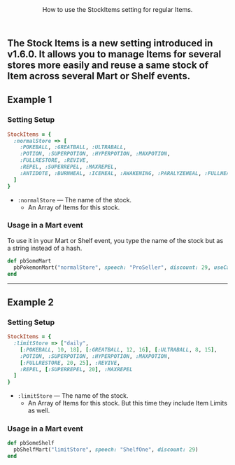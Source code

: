 <Header title="Stock Items for Items">
  How to use the StockItems setting for regular Items.
</Header>

The **Stock Items** is a new setting introduced in **v1.6.0**. It allows you to manage Items for several stores more easily and reuse a same stock of Item across several Mart or Shelf events.
<br/>
--- 
## Example 1 
### Setting Setup
```ruby 
StockItems = {
  :normalStore => [
    :POKEBALL, :GREATBALL, :ULTRABALL,
    :POTION, :SUPERPOTION, :HYPERPOTION, :MAXPOTION,
    :FULLRESTORE, :REVIVE,
    :REPEL, :SUPERREPEL, :MAXREPEL,
    :ANTIDOTE, :BURNHEAL, :ICEHEAL, :AWAKENING, :PARALYZEHEAL, :FULLHEAL
  ]
}
```
- `:normalStore` — The name of the stock.
  - An Array of Items for this stock.

### Usage in a Mart event 
To use it in your Mart or Shelf event, you type the name of the stock but as a string instead of a hash.
<br/>
```ruby 
def pbSomeMart
  pbPokemonMart("normalStore", speech: "ProSeller", discount: 29, useCat: true, billEnd: true)
end
```

---
## Example 2
### Setting Setup 
```ruby 
StockItems = {
  :limitStore => ["daily",
    [:POKEBALL, 10, 18], [:GREATBALL, 12, 16], [:ULTRABALL, 8, 15],
    :POTION, :SUPERPOTION, :HYPERPOTION, :MAXPOTION,
    [:FULLRESTORE, 20, 25], :REVIVE,
    :REPEL, [:SUPERREPEL, 20], :MAXREPEL
  ]
}
```
- `:limitStore` — The name of the stock.
  - An Array of Items for this stock. But this time they include Item Limits as well.

### Usage in a Mart event 
```ruby
def pbSomeShelf
  pbShelfMart("limitStore", speech: "ShelfOne", discount: 29)
end
```